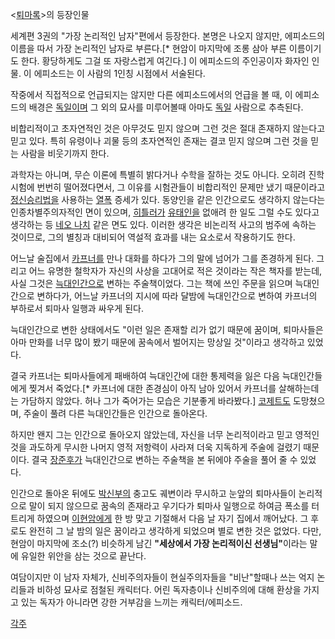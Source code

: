 <[[퇴마록]]>의 등장인물

세계편 3권의 "가장 논리적인 남자"편에서 등장한다. 본명은 나오지 않지만, 에피소드의 이름을 따서 가장 논리적인 남자로 부른다.[* 현암이 마지막에 조롱 삼아 부른 이름이기도 한다. 황당하게도 그걸 또 자랑스럽게 여긴다.] 이 에피소드의 주인공이자 화자인 인물. 이 에피소드는 이 사람의 1인칭 시점에서 서술된다.

작중에서 직접적으로 언급되지는 않지만 다른 에피소드에서의 언급을 볼 때, 이 에피소드의 배경은 [[독일]]이며 그 외의 묘사를 미루어볼때 아마도 [[독일]] 사람으로 추측된다.

비합리적이고 초자연적인 것은 아무것도 믿지 않으며 그런 것은 절대 존재하지 않는다고 믿고 있다. 특히 유령이나 괴물 등의 초자연적인 존재는 결코 믿지 않으며 그런 것을 믿는 사람을 비웃기까지 한다.

과학자는 아니며, 무슨 이론에 특별히 밝다거나 수학을 잘하는 것도 아니다. 오히려 진학 시험에 번번히 떨어졌다면서, 그 이유를 시험관들이 비합리적인 문제만 냈기 때문이라고 [[정신승리법]]을 사용하는 [[열폭]] 증세가 있다. 동양인을 같은 인간으로도 생각하지 않는다는 인종차별주의자적인 면이 있으며, [[히틀러]]가 [[유태인]]을 없애려 한 일도 그럴 수도 있다고 생각하는 등 [[네오 나치]] 같은 면도 있다. 이러한 생각은 비논리적 사고의 범주에 속하는 것이므로, 그의 별칭과 대비되어 역설적 효과를 내는 요소로서 작용하기도 한다.

어느날 술집에서 [[카프너]]를 만나 대화를 하다가 그의 말에 넘어가 그를 존경하게 된다. 그리고 어느 유명한 철학자가 자신의 사상을 고대어로 적은 것이라는 작은 책자를 받는데, 사실 그것은 [[늑대인간]]으로 변하는 주술책이었다. 그는 책에 쓰인 주문을 읽으며 늑대인간으로 변하다가, 어느날 카프너의 지시에 따라 달밤에 늑대인간으로 변하여 카프너의 부하로서 퇴마사 일행과 싸우게 된다.

늑대인간으로 변한 상태에서도 "이런 일은 존재할 리가 없기 때문에 꿈이며, 퇴마사들은 아마 만화를 너무 많이 봤기 때문에 꿈속에서 벌어지는 망상일 것"이라고 생각하고 있었다.

결국 카프너는 퇴마사들에게 패배하여 늑대인간에 대한 통제력을 잃은 다음 늑대인간들에게 찢겨서 죽었다.[* 카프너에 대한 존경심이 아직 남아 있어서 카프너를 살해하는데는 가담하지 않았다. 허나 그가 죽어가는 모습은 기분좋게 바라봤다.] [[코제트]]도 도망쳤으며, 주술이 풀려 다른 늑대인간들은 인간으로 돌아온다.

하지만 왠지 그는 인간으로 돌아오지 않았는데, 자신을 너무 논리적이라고 믿고 영적인 것을 과도하게 무시한 나머지 영적 저항력이 사라져 더욱 지독하게 주술에 걸렸기 때문이다. 결국 [[장준후]]가 늑대인간으로 변하는 주술책을 본 뒤에야 주술을 풀어 줄 수 있었다.

인간으로 돌아온 뒤에도 [[박신부]]의 충고도 궤변이라 무시하고 눈앞의 퇴마사들이 논리적으로 말이 되지 않으므로 꿈속의 존재라고 우기다가 퇴마사 일행으로 하여금 폭소를 터트리게 하였으며 [[이현암]]에게 한 방 맞고 기절해서 다음 날 자기 집에서 깨어났다. 그 후로도 완전히 그 날 밤의 일은 꿈이라고 생각하게 되었으며 별로 변한 것은 없었다.
다만,현암이 마지막에 조소(?) 비슷하게 남긴 '''"세상에서 가장 논리적이신 선생님"'''이라는 말에 유일한 위안을 삼는 것으로 끝난다.

여담이지만 이 남자 자체가, 신비주의자들이 현실주의자들을 "비난"할때나 쓰는 억지 논리들과 비하성 묘사로 점철된 캐릭터다. 어린 독자층이나 신비주의에 대해 환상을 가지고 있는 독자가 아니라면 강한 거부감을 느끼는 캐릭터/에피소드.


[[각주]]
